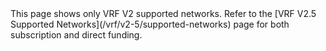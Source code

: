 
<Aside type="note" title="You are currently viewing V2 supported networks">
  This page shows only VRF V2 supported networks. Refer to the [VRF V2.5 Supported
  Networks](/vrf/v2-5/supported-networks) page for both subscription and direct funding.
</Aside>
